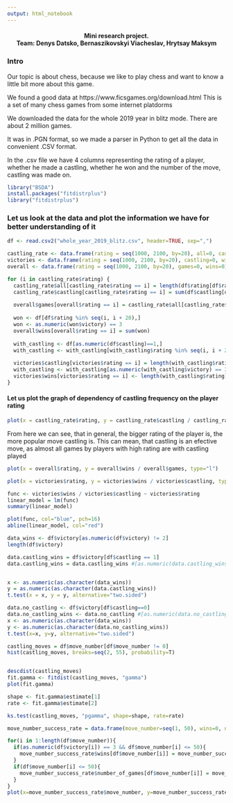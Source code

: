 ```yaml
---
output: html_notebook
---
```


<center><h4>Mini research project. <br>
Team: Denys Datsko, Bernaszikovskyi Viacheslav, Hrytsay Maksym</h4></center>

### Intro
Our topic is about chess, because we like to play chess and want to know a little bit more about this game.

We found a good data at https://www.ficsgames.org/download.html
This is a set of many chess games from some internet platdorms

We downloaded the data for the whole 2019 year in blitz mode. There are about 2 million games.

It was in .PGN format, so we made a parser in Python to get all the data in convenient .CSV format.

In the .csv file we have 4 columns representing the rating of a player, whether he made a castling, whether he won and the number of the move, castling was made on.



```r
library("BSDA")
install.packages("fitdistrplus")
library("fitdistrplus")
```


### Let us look at the data and plot the information we have for better understanding of it

```r
df <- read.csv2("whole_year_2019_blitz.csv", header=TRUE, sep=",")

castling_rate <- data.frame(rating = seq(1000, 2100, by=20), all=0, castling=0)
victories <- data.frame(rating = seq(1000, 2100, by=20), castling=0, wins=0)
overall <- data.frame(rating = seq(1000, 2100, by=20), games=0, wins=0)
```


```r
for (i in castling_rate$rating) {
  castling_rate$all[castling_rate$rating == i] = length(df$rating[df$rating %in% seq(i, i + 20)])
  castling_rate$castling[castling_rate$rating == i] = sum(df$castling[df$rating %in% seq(i, i + 20)])
  
  overall$games[overall$rating == i] = castling_rate$all[castling_rate$rating == i]
  
  won <- df[df$rating %in% seq(i, i + 20),]
  won <- as.numeric(won$victory) == 3
  overall$wins[overall$rating == i] = sum(won)
  
  with_castling <- df[as.numeric(df$castling)==1,]
  with_castling <- with_castling[with_castling$rating %in% seq(i, i + 20),]
  
  victories$castling[victories$rating == i] = length(with_castling$rating)
  with_castling <- with_castling[as.numeric(with_castling$victory) == 3,]
  victories$wins[victories$rating == i] <- length(with_castling$rating)
}
```


#### Let us plot the graph of dependency of castling frequency on the player rating


```r
plot(x = castling_rate$rating, y = castling_rate$castling / castling_rate$all, type="l")
```

From here we can see, that in general, the bigger rating of the player is, the more popular move castling is.
This can mean, that castling is an efective move, as almost all games by players with high rating are with castling played


```r
plot(x = overall$rating, y = overall$wins / overall$games, type="l")
```




```r
plot(x = victories$rating, y = victories$wins / victories$castling, type="l")
```






```r
func <- victories$wins / victories$castling ~ victories$rating
linear_model = lm(func)
summary(linear_model)

plot(func, col="blue", pch=16)
abline(linear_model, col="red")
```
```r
data_wins <- df$victory[as.numeric(df$victory) != 2]
length(df$victory)

data.castling_wins = df$victory[df$castling == 1]
data.castling_wins = data.castling_wins #[as.numeric(data.castling_wins) != 2]


x <- as.numeric(as.character(data_wins))
y = as.numeric(as.character(data.castling_wins))
t.test(x = x, y = y, alternative="two.sided")
```

```r
data.no_castling <- df$victory[df$castling==0]
data.no_castling_wins <- data.no_castling #[as.numeric(data.no_castling) != 2]
x <- as.numeric(as.character(data_wins))
y <- as.numeric(as.character(data.no_castling_wins))
t.test(x=x, y=y, alternative="two.sided")
```

```r
castling_moves = df$move_number[df$move_number != 0]
hist(castling_moves, breaks=seq(2, 55), probability=T)


descdist(castling_moves)
fit.gamma <- fitdist(castling_moves, "gamma")
plot(fit.gamma)
```

```r
shape <- fit.gamma$estimate[1]
rate <- fit.gamma$estimate[2]

ks.test(castling_moves, "pgamma", shape=shape, rate=rate)
```

```r
move_number_success_rate = data.frame(move_number=seq(1, 50), wins=0, number_of_games=0)

for(i in 1:length(df$move_number)){
  if(as.numeric(df$victory[i]) == 3 && df$move_number[i] <= 50){
    move_number_success_rate$wins[df$move_number[i]] = move_number_success_rate$wins[df$move_number[i]] + 1
  }
  if(df$move_number[i] <= 50){
    move_number_success_rate$number_of_games[df$move_number[i]] = move_number_success_rate$number_of_games[df$move_number[i]] + 1
  }
}
plot(x=move_number_success_rate$move_number, y=move_number_success_rate$wins/move_number_success_rate$number_of_games)
```